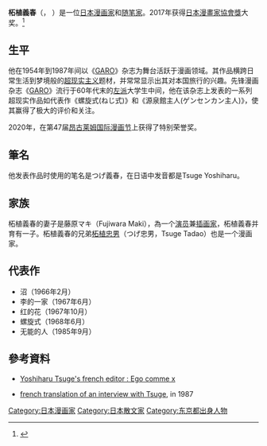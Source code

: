 {{Expand Japanese|time=2019-04-02}}
{{Japanese|japanese=つげ 義春|kana=つげ よしはる|romaji=Tsuge Yoshiharu}}
'''柘植義春'''（{{jpn|j=つげ 義春|hg=つげ よしはる|rm=Tsuge Yoshiharu}}，{{bd|1937年|10月31日|catIdx=T}} ）是一位[[日本|日本]][[漫画家|漫画家]]和[[随笔家|随笔家]]。2017年获得[[日本漫畫家協會獎|日本漫畫家協會獎]]大奖。<ref>{{cite web |title=日本漫画家協会賞：つげ義春さんらに大賞 |url=https://mainichi.jp/articles/20170509/k00/00e/040/243000c |website=毎日新聞 |accessdate=2019-04-02 |archiveurl=https://web.archive.org/web/20170509094810/https://mainichi.jp/articles/20170509/k00/00e/040/243000c |archivedate=2017-05-09 |date=2017-05-09}}</ref>

==生平==
他在1954年到1987年间以《[[GARO|GARO]]》杂志为舞台活跃于漫画领域。其作品横跨日常生活到梦境般的[[超现实主义|超现实主义]]题材，并常常显示出其对本国旅行的兴趣。先锋漫画杂志《[[GARO|GARO]]》流行于60年代末的[[左派|左派]]大学生中间，他在该杂志上发表的一系列超现实作品如代表作《螺旋式(ねじ式)》和《源泉館主人(ゲンセンカン主人)》，使其赢得了极大的评价和关注。

2020年，在第47届[[昂古莱姆国际漫画节|昂古莱姆国际漫画节]]上获得了特别荣誉奖。

==筆名==
他发表作品时使用的笔名是つげ義春，在日语中发音都是Tsuge Yoshiharu。

==家族==
柘植義春的妻子是藤原マキ（Fujiwara Maki），為一个[[演员|演员]]兼[[插画家|插画家]]，柘植義春并育有一子。柘植義春的兄弟[[柘植忠男|柘植忠男]]（つげ忠男，Tsuge Tadao）也是一个漫画家。

==代表作==
* 沼（1966年2月）
* 李的一家（1967年6月）
* 红的花（1967年10月）
* 螺旋式（1968年6月）
* 无能的人（1985年9月）

==參考資料==
{{reflist}}
*{{fr}} [https://web.archive.org/web/20091008011124/http://www.ego-comme-x.com/spip.php?auteur31 Yoshiharu Tsuge's french editor : Ego comme x]
*{{fr}} [https://web.archive.org/web/20100306123245/http://ego-comme-x.com/spip.php?article549 french translation of an interview with Tsuge], in 1987

{{Authority control}}
{{DEFAULTSORT:Tsuge Yoshiharu}}
[[Category:日本漫画家|Category:日本漫画家]]
[[Category:日本散文家|Category:日本散文家]]
[[Category:东京都出身人物|Category:东京都出身人物]]